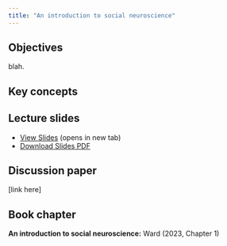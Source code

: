 ```yaml
---
title: "An introduction to social neuroscience"
---
```


## Objectives

blah.

::: {.callout-note icon="false"}
## Key concepts


:::

## Lecture slides

- [View Slides](slides/week6/06_neuro_1_slides.html){target="_blank"} (opens in new tab)
- [Download Slides PDF](slides/week6/06_neuro_1_slides.pdf){download="06_neuro_1_slides.pdf"}

## Discussion paper

[link here]

## Book chapter

**An introduction to social neuroscience:** Ward (2023, Chapter 1)